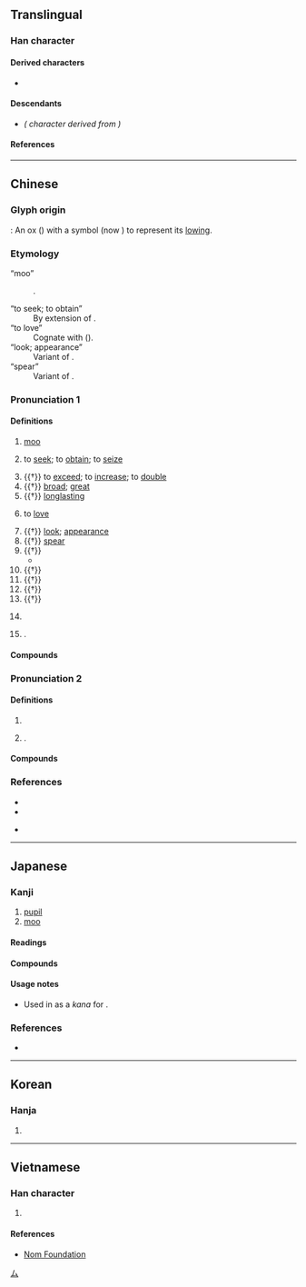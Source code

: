 {{character info}}
==Translingual==

===Han character===
{{Han char|rn=93|rad=牛|as=02|sn=6|four=23500|canj=IHQ|ids=⿱厶牛}}

====Derived characters====
* {{l|mul|[[侔]], [[哞]], [[㛌]], [[恈]], [[洠]], [[䏬]], [[桙]], [[毪]], [[眸]], [[蛑]], [[鉾]]([[𫓴]]), [[𩶢]], [[麰]]([[𮮇]]), [[劺]], [[𬼪]], [[𭷢]], [[𭷪]], [[𭷬]], [[𭷲]], [[鴾]], [[𡧷]], [[𦭷]], [[𥭏]], [[𨴍]]}}

====Descendants====
* {{l|ja|ム}} ''({{w|Katakana}} character derived from {{w|Man'yōgana}})''

====References====
{{Han ref|kx=0697.060|dkj=19928|dj=1109.040|hdz=31800.070|uh=725F}}

[[Category:Han characters from which katakana were derived|ム]]

----

==Chinese==
{{zh-forms|alt=𠫚,⿱厶干,𢃷}} <!-- Refer http://dict.variants.moe.edu.tw/variants/rbt/word_attribute.rbt?educode=A02487 -->

===Glyph origin===
{{Han etym}}
{{liushu|i}}: An ox ({{zh-l|*牛}}) with a symbol (now {{zh-l|*厶}}) to represent its [[low#Verb_3|low]]ing.

===Etymology===
; “moo”
: {{onomatopoeic|zh}}.
; “to seek; to obtain”
: By extension of {{och-l|蛑|a type of [[pest]] that eats sprouts and roots}}.
; “to love”
: Cognate with {{och-l|慕|to admire}} ({{zh-ref|Schuessler, 2007}}).
; “look; appearance”
: Variant of {{ltc-l|模}}.
; “spear”
: Variant of {{ltc-l|矛}}.

===Pronunciation 1===
{{zh-pron
|m=móu
|m-s=mu2
|c=mau4
|c-t=
|g=
|h=pfs=mèu;gd=mêu2
|j=
|mb=
|md=mèu
|mn=xm,zz,tw:bô͘/qz:biô
|mn-t=mou5
|w=3meu
|x=lau2
|mc=y
|oc=y
|ma=
|cat=v,n,a,pn
}}

====Definitions====
{{zh-hanzi}}

# {{lb|zh|onomatopoeia}} {{n-g|the sound of cattle:}} [[moo]]
#: {{zh-alt-inline|哞}}
# to [[seek]]; to [[obtain]]; to [[seize]]
#: {{zh-alt-inline|侔}}
# {{†}} to [[exceed]]; to [[increase]]; to [[double]]
# {{†}} [[broad]]; [[great]]
# {{†}} [[longlasting]]
# {{lb|zh|Han dynasty|Sòng-Lǔ dialect}} to [[love]]
# {{†}} [[look]]; [[appearance]]
# {{†}} [[spear]]
# {{†}} {{zh-alt-form|麰|[[barley]]}}
#* {{zh-x|貽 我 來{mài} 牟、帝 命 率{shuài} 育。|Thou didst confer on us the wheat and the '''barley''', which God appointed for the nourishment of all;|ref=Shijing}}
# {{†}} {{zh-alt-form|眸|[[eyeball]]}}
# {{†}} {{zh-alt-form|堥|[[earthen]] [[pot]]}}
# {{†}} {{zh-alt-form|侔|to be [[equal]]}}
# {{†}} {{zh-alt-form|鍪|[[helmet]]}}
# {{zh-div|國}} {{lb|zh|historical}} {{place|zh|t=Mou|ancient state|in modern-day|p/Shandong|c/China}}
# {{surname|zh}}.

====Compounds====
{{zh-der|岑牟|來牟|侵牟|牟利|牟取|牟尼|頓牟|釋迦牟尼}}

===Pronunciation 2===
{{zh-pron
|m=mù
|c=muk6
|mn-t=mou5/mong5
|cat=pn
}}

====Definitions====
{{zh-hanzi}}

# {{zh-used2|p}}
# {{surname|zh}}.

====Compounds====
{{zh-der|牟平:[[Muping]]|中牟:[[Zhongmu]]}}

===References===
* {{R:twedu|A02487}}
* {{R:yue:Hanzi}}
* {{q|Min Nan}} {{thcwd|41051}}

----

==Japanese==

===Kanji===
{{ja-kanji|grade=|rs=牛02}}

# [[pupil]] {{gl|[[hole]] in [[middle]] of an [[iris]]}}
# [[moo]] {{gl|[[low#Verb_3|low]]ing [[sound]] of a [[cow]]}}

====Readings====
{{ja-readings
|goon=む
|kanon=ぼう
<!--|kun=むさぼ-る-->
}}

====Compounds====
{{der2|ja
|{{ja-r|牟牟|ぼうぼう}}
|{{ja-r|牟尼|むに}}
|{{ja-r|牟礼|^むれ}}
|{{ja-r|牟婁|^むろ}}
|{{ja-r|大%穴%牟%遅%神|^おお%あな%む%ち の% ^かみ}}
|{{ja-r|大%牟田|^おお%むた}}
|{{ja-r|莫%牟|まく%も}}
}}

====Usage notes====
* Used in {{w|Old Japanese}} as a {{m|ja|借音|tr=shakuon}} ''kana'' for {{IPAfont|⟨mu⟩}}.

===References===
* {{R:Koseki Moji|224330}}

----

==Korean==

===Hanja===
{{ko-hanja|hangeul=모|eumhun=|rv=mo|mr=mo|y=mo}}

# {{rfdef|ko|sort=牛02}}

----

==Vietnamese==

===Han character===
{{vi-readings|rs=牛02|reading=mưu, màu, mâu, mầu, mào}}

# {{rfdef|vi|sort=牛02}}

====References====
* [http://nomfoundation.org/common/nom_details.php?codepoint=725F Nom Foundation]
